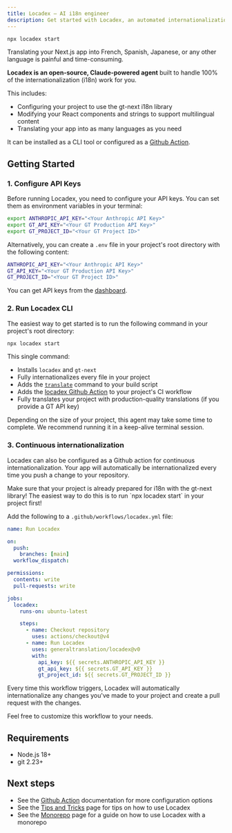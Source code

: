 ```yaml
---
title: Locadex — AI i18n engineer
description: Get started with Locadex, an automated internationalization engineer
---
```


```bash
npx locadex start
```

Translating your Next.js app into French, Spanish, Japanese, or any other language is painful and time-consuming.

**Locadex is an open-source, Claude-powered agent** built to handle 100% of the internationalization (i18n) work for you.

This includes:
* Configuring your project to use the gt-next i18n library
* Modifying your React components and strings to support multilingual content
* Translating your app into as many languages as you need

It can be installed as a CLI tool or configured as a [Github Action](/docs/locadex/github-action).

## Getting Started

### 1. Configure API Keys

Before running Locadex, you need to configure your API keys. You can set them as environment variables in your terminal:

```bash title="Terminal"
export ANTHROPIC_API_KEY="<Your Anthropic API Key>"
export GT_API_KEY="<Your GT Production API Key>"
export GT_PROJECT_ID="<Your GT Project ID>"
```

Alternatively, you can create a `.env` file in your project's root directory with the following content:

```bash title=".env"
ANTHROPIC_API_KEY="<Your Anthropic API Key>"
GT_API_KEY="<Your GT Production API Key>"
GT_PROJECT_ID="<Your GT Project ID>"
```

You can get API keys from the [dashboard](https://dash.generaltranslation.com).

### 2. Run Locadex CLI

The easiest way to get started is to run the following command in your project's root directory:

```bash
npx locadex start
```

This single command:

- Installs `locadex` and `gt-next`
- Fully internationalizes every file in your project
- Adds the [`translate`](/docs/cli/translate) command to your build script
- Adds the [locadex Github Action](/docs/locadex/github-action) to your project's CI workflow
- Fully translates your project with production-quality translations (if you provide a GT API key)

<Callout type="info">
  Depending on the size of your project, this agent may take some time to complete. We recommend running it in a keep-alive terminal session. 
</Callout>

### 3. Continuous internationalization

Locadex can also be configured as a Github action for continuous internationalization. 
Your app will automatically be internationalized every time you push a change to your repository.

<Callout type="info">
  Make sure that your project is already prepared for i18n with the gt-next library! The easiest way to do this is to run `npx locadex start` in your project first!
</Callout>

Add the following to a `.github/workflows/locadex.yml` file:

```yaml title=".github/workflows/locadex.yml" copy
name: Run Locadex

on:
  push:
    branches: [main]
  workflow_dispatch:

permissions:
  contents: write
  pull-requests: write

jobs:
  locadex:
    runs-on: ubuntu-latest

    steps:
      - name: Checkout repository
        uses: actions/checkout@v4
      - name: Run Locadex
        uses: generaltranslation/locadex@v0
        with:
          api_key: ${{ secrets.ANTHROPIC_API_KEY }}
          gt_api_key: ${{ secrets.GT_API_KEY }}
          gt_project_id: ${{ secrets.GT_PROJECT_ID }}
```

Every time this workflow triggers, Locadex will automatically internationalize any changes you've made to your project
and create a pull request with the changes.

Feel free to customize this workflow to your needs.

## Requirements

- Node.js 18+
- git 2.23+

## Next steps

- See the [Github Action](/docs/locadex/github-action) documentation for more configuration options
- See the [Tips and Tricks](/docs/locadex/tips) page for tips on how to use Locadex
- See the [Monorepo](/docs/locadex/monorepo) page for a guide on how to use Locadex with a monorepo